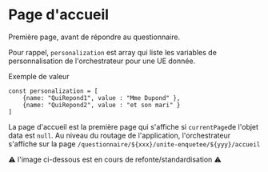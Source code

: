 
# Page d'accueil

Première page, avant de répondre au questionnaire.


Pour rappel, `personalization` est array qui liste les variables de personnalisation de l'orchestrateur pour une UE donnée.

Exemple de valeur

```tsx
const personalization = [
    {name: "QuiRepond1", value : "Mme Dupond" },
    {name: "QuiRepond2", value : "et son mari" }
]
```

La page d'accueil est la première page qui s'affiche si `currentPage`de l'objet data est `null`.
Au niveau du routage de l'application, l'orchestrateur s'affiche sur la page `/questionnaire/${xxx}/unite-enquetee/${yyy}/accueil`

:warning: l'image ci-dessous est en cours de refonte/standardisation :warning:
<ImgViewer src="https://laurentc35.github.io/drawio/StromaeWelcomePage.drawio.png"/>